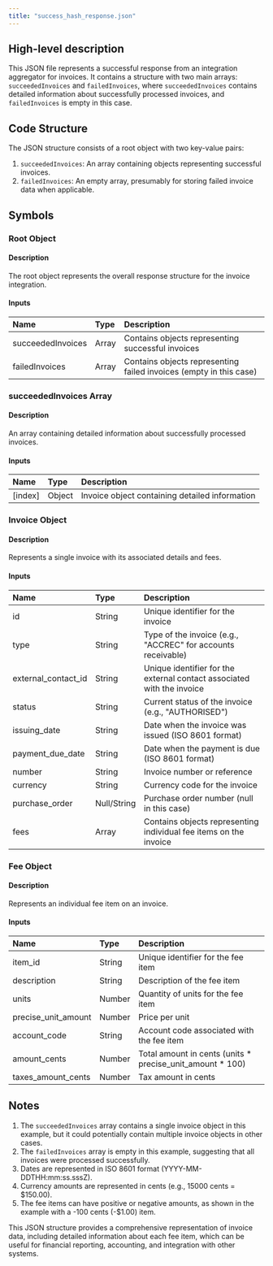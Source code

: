 ```yaml
---
title: "success_hash_response.json"
---
```


## High-level description
This JSON file represents a successful response from an integration aggregator for invoices. It contains a structure with two main arrays: `succeededInvoices` and `failedInvoices`, where `succeededInvoices` contains detailed information about successfully processed invoices, and `failedInvoices` is empty in this case.

## Code Structure
The JSON structure consists of a root object with two key-value pairs:
1. `succeededInvoices`: An array containing objects representing successful invoices.
2. `failedInvoices`: An empty array, presumably for storing failed invoice data when applicable.

## Symbols

### Root Object
#### Description
The root object represents the overall response structure for the invoice integration.

#### Inputs
| Name | Type | Description |
|:-----|:-----|:------------|
| succeededInvoices | Array | Contains objects representing successful invoices |
| failedInvoices | Array | Contains objects representing failed invoices (empty in this case) |

### succeededInvoices Array
#### Description
An array containing detailed information about successfully processed invoices.

#### Inputs
| Name | Type | Description |
|:-----|:-----|:------------|
| [index] | Object | Invoice object containing detailed information |

### Invoice Object
#### Description
Represents a single invoice with its associated details and fees.

#### Inputs
| Name | Type | Description |
|:-----|:-----|:------------|
| id | String | Unique identifier for the invoice |
| type | String | Type of the invoice (e.g., "ACCREC" for accounts receivable) |
| external_contact_id | String | Unique identifier for the external contact associated with the invoice |
| status | String | Current status of the invoice (e.g., "AUTHORISED") |
| issuing_date | String | Date when the invoice was issued (ISO 8601 format) |
| payment_due_date | String | Date when the payment is due (ISO 8601 format) |
| number | String | Invoice number or reference |
| currency | String | Currency code for the invoice |
| purchase_order | Null/String | Purchase order number (null in this case) |
| fees | Array | Contains objects representing individual fee items on the invoice |

### Fee Object
#### Description
Represents an individual fee item on an invoice.

#### Inputs
| Name | Type | Description |
|:-----|:-----|:------------|
| item_id | String | Unique identifier for the fee item |
| description | String | Description of the fee item |
| units | Number | Quantity of units for the fee item |
| precise_unit_amount | Number | Price per unit |
| account_code | String | Account code associated with the fee item |
| amount_cents | Number | Total amount in cents (units * precise_unit_amount * 100) |
| taxes_amount_cents | Number | Tax amount in cents |

## Notes
1. The `succeededInvoices` array contains a single invoice object in this example, but it could potentially contain multiple invoice objects in other cases.
2. The `failedInvoices` array is empty in this example, suggesting that all invoices were processed successfully.
3. Dates are represented in ISO 8601 format (YYYY-MM-DDTHH:mm:ss.sssZ).
4. Currency amounts are represented in cents (e.g., 15000 cents = $150.00).
5. The fee items can have positive or negative amounts, as shown in the example with a -100 cents (-$1.00) item.

This JSON structure provides a comprehensive representation of invoice data, including detailed information about each fee item, which can be useful for financial reporting, accounting, and integration with other systems.